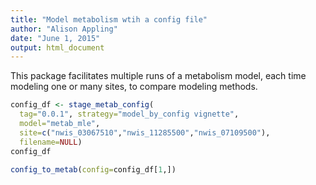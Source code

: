 ```yaml
---
title: "Model metabolism wtih a config file"
author: "Alison Appling"
date: "June 1, 2015"
output: html_document
---
```


This package facilitates multiple runs of a metabolism model, each time modeling one or many sites, to compare modeling methods.

```r
config_df <- stage_metab_config(
  tag="0.0.1", strategy="model_by_config vignette", 
  model="metab_mle",
  site=c("nwis_03067510","nwis_11285500","nwis_07109500"), 
  filename=NULL)
config_df
```

```r
config_to_metab(config=config_df[1,])
```

